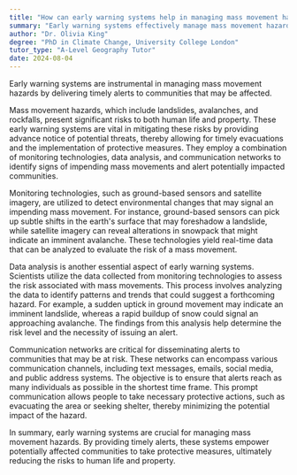 ```yaml
---
title: "How can early warning systems help in managing mass movement hazards?"
summary: "Early warning systems effectively manage mass movement hazards by delivering timely alerts to communities at risk, enhancing preparedness and response to potential threats."
author: "Dr. Olivia King"
degree: "PhD in Climate Change, University College London"
tutor_type: "A-Level Geography Tutor"
date: 2024-08-04
---
```


Early warning systems are instrumental in managing mass movement hazards by delivering timely alerts to communities that may be affected.

Mass movement hazards, which include landslides, avalanches, and rockfalls, present significant risks to both human life and property. These early warning systems are vital in mitigating these risks by providing advance notice of potential threats, thereby allowing for timely evacuations and the implementation of protective measures. They employ a combination of monitoring technologies, data analysis, and communication networks to identify signs of impending mass movements and alert potentially impacted communities.

Monitoring technologies, such as ground-based sensors and satellite imagery, are utilized to detect environmental changes that may signal an impending mass movement. For instance, ground-based sensors can pick up subtle shifts in the earth's surface that may foreshadow a landslide, while satellite imagery can reveal alterations in snowpack that might indicate an imminent avalanche. These technologies yield real-time data that can be analyzed to evaluate the risk of a mass movement.

Data analysis is another essential aspect of early warning systems. Scientists utilize the data collected from monitoring technologies to assess the risk associated with mass movements. This process involves analyzing the data to identify patterns and trends that could suggest a forthcoming hazard. For example, a sudden uptick in ground movement may indicate an imminent landslide, whereas a rapid buildup of snow could signal an approaching avalanche. The findings from this analysis help determine the risk level and the necessity of issuing an alert.

Communication networks are critical for disseminating alerts to communities that may be at risk. These networks can encompass various communication channels, including text messages, emails, social media, and public address systems. The objective is to ensure that alerts reach as many individuals as possible in the shortest time frame. This prompt communication allows people to take necessary protective actions, such as evacuating the area or seeking shelter, thereby minimizing the potential impact of the hazard.

In summary, early warning systems are crucial for managing mass movement hazards. By providing timely alerts, these systems empower potentially affected communities to take protective measures, ultimately reducing the risks to human life and property.
    